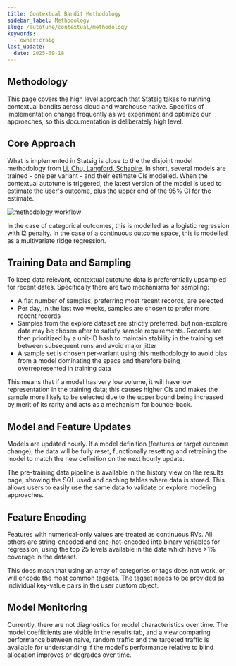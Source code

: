 ```yaml
---
title: Contextual Bandit Methodology
sidebar_label: Methodology
slug: /autotune/contextual/methodology
keywords:
  - owner:craig
last_update:
  date: 2025-09-18
---
```


## Methodology

This page covers the high level approach that Statsig takes to running contextual bandits across cloud and warehouse native. Specifics of implementation change frequently as we experiment and optimize our approaches, so this documentation is deliberately high level.

## Core Approach

What is implemented in Statsig is close to the the disjoint model methodology from [Li, Chu, Langford, Schapire](https://arxiv.org/pdf/1003.0146). In short, several models are trained - one per variant - and their estimate CIs modelled. When the contextual autotune is triggered, the latest version of the model is used to estimate the user's outcome, plus the upper end of the 95% CI for the estimate.

![methodology workflow](/images/experiments/whn/linucb.png)

In the case of categorical outcomes, this is modelled as a logistic regression with l2 penalty. In the case of a continuous outcome space, this is modelled as a multivariate ridge regression.

## Training Data and Sampling

To keep data relevant, contextual autotune data is preferentially upsampled for recent dates. Specifically there are two mechanisms for sampling:

- A flat number of samples, preferring most recent records, are selected
- Per day, in the last two weeks, samples are chosen to prefer more recent records
- Samples from the explore dataset are strictly preferred, but non-explore data may be chosen after to satisfy sample requirements. Records are then prioritized by a unit-ID hash to maintain stability in the training set between subsequent runs and avoid major jitter
- A sample set is chosen per-variant using this methodology to avoid bias from a model dominating the space and therefore being overrepresented in training data

This means that if a model has very low volume, it will have low representation in the training data; this causes higher CIs and makes the sample more likely to be selected due to the upper bound being increased by merit of its rarity and acts as a mechanism for bounce-back.

## Model and Feature Updates

Models are updated hourly. If a model definition (features or target outcome change), the data will be fully reset, functionally resetting and retraining the model to match the new definition on the next hourly update.

The pre-training data pipeline is available in the history view on the results page, showing the SQL used and caching tables where data is stored. This allows users to easily use the same data to validate or explore modeling approaches.

## Feature Encoding

Features with numerical-only values are treated as continuous RVs. All others are string-encoded and one-hot-encoded into binary variables for regression, using the top 25 levels available in the data which have >1% coverage in the dataset.

This does mean that using an array of categories or tags does not work, or will encode the most common tagsets. The tagset needs to be provided as individual key-value pairs in the user custom object.

## Model Monitoring

Currently, there are not diagnostics for model characteristics over time. The model coefficients are visible in the results tab, and a view comparing performance between naive, random traffic and the targeted traffic is available for understanding if the model's performance relative to blind allocation improves or degrades over time.
